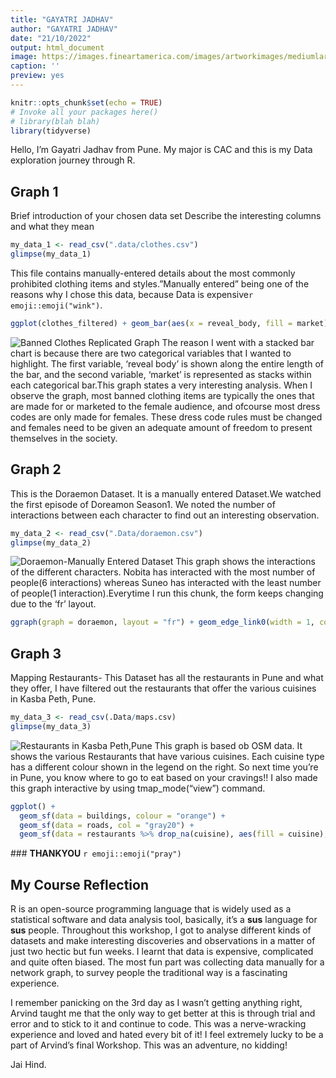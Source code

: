 ```yaml
---
title: "GAYATRI JADHAV"
author: "GAYATRI JADHAV"
date: "21/10/2022"
output: html_document
image: https://images.fineartamerica.com/images/artworkimages/mediumlarge/1/2-rome-italy-city-street-map-michael-tompsett.jpg
caption: ''
preview: yes
---
```


```r
knitr::opts_chunk$set(echo = TRUE)
# Invoke all your packages here()
# library(blah blah)
library(tidyverse)

```


Hello, I'm Gayatri Jadhav from Pune. My major is CAC and this is my Data exploration journey through R.

<!--more-->

## Graph 1

Brief introduction of your chosen data set Describe the interesting columns and what they mean

```r
my_data_1 <- read_csv(".data/clothes.csv")
glimpse(my_data_1)

```

This file contains manually-entered details about the most commonly prohibited clothing items and styles."Manually entered" being one of the reasons why I chose this data, because Data is expensive`r emoji::emoji("wink")`.

```r
ggplot(clothes_filtered) + geom_bar(aes(x = reveal_body, fill = market), position = "stack") + ggtitle("Banned Items w.r.t Gender")

```
![Banned Clothes Replicated Graph](Images/A1final!.png)
The reason I went with a stacked bar chart is because there are two categorical variables that I wanted to highlight. The first variable, 'reveal body' is shown along the entire length of the bar, and the second variable, 'market' is represented as stacks within each categorical bar.This graph states a very interesting analysis. When I observe the graph, most banned clothing items are typically the ones that are made for or marketed to the female audience, and ofcourse most dress codes are only made for females. These dress code rules must be changed and females need to be given an adequate amount of freedom to present themselves in the society.

## Graph 2

This is the Doraemon Dataset. It is a manually entered Dataset.We watched the first episode of Doreamon Season1. We noted the number of interactions between each character to find out an interesting observation.

```r
my_data_2 <- read_csv(".Data/doraemon.csv")
glimpse(my_data_2)

```

![Doraemon-Manually Entered Dataset](Images/A2Final.png)
This graph shows the interactions of the different characters. Nobita has interacted with the most number of people(6 interactions) whereas Suneo has interacted with the least number of people(1 interaction).Everytime I run this chunk, the form keeps changing due to the 'fr' layout.

```r
ggraph(graph = doraemon, layout = "fr") + geom_edge_link0(width = 1, color = "red") + geom_node_point(shape = 19, size = 7, color = "green3") + geom_node_label(aes(label = `character name`))

```

## Graph 3

Mapping Restaurants- This Dataset has all the restaurants in Pune and what they offer, I have filtered out the restaurants that offer the various cuisines in Kasba Peth, Pune.

```r
my_data_3 <- read_csv(.Data/maps.csv)
glimpse(my_data_3)
```

![Restaurants in Kasba Peth,Pune](Images/A3Final.png)
This graph is based ob OSM data. It shows the various Restaurants that have various cuisines. Each cuisine type has a different colour shown in the legend on the right. So next time you're in Pune, you know where to go to eat based on your cravings!! I also made this graph interactive by using tmap_mode("view") command.

```r
ggplot() +
  geom_sf(data = buildings, colour = "orange") +  
  geom_sf(data = roads, col = "gray20") + 
  geom_sf(data = restaurants %>% drop_na(cuisine), aes(fill = cuisine), colour = "black", shape = 21, size = 4) + theme(legend.position = "right") + labs(title = "Restaurants in Kasba Peth", caption = "Based on osmdata")

```
 
 
 
 
  ###    **THANKYOU** `r emoji::emoji("pray")`

## My Course Reflection

R  is an open-source programming language that is widely used as a statistical software and data analysis tool,  basically, it's a **sus** language for **sus** people. Throughout this workshop, I got to analyse different kinds of datasets and make interesting discoveries and observations in a matter of just two hectic but fun weeks. I learnt that data is expensive, complicated and quite often biased. The most fun part was collecting data manually for a network graph, to survey people the traditional way is a fascinating experience. 

I remember panicking on the 3rd day as I wasn't getting anything right, Arvind taught me that the only way to get better at this is through trial and error and to stick to it and continue to code. This was a nerve-wracking experience and loved and hated every bit of it! I feel extremely lucky to be a part of Arvind's final Workshop. This was an adventure, no kidding!

Jai Hind.
